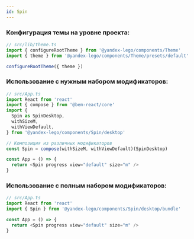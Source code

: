 ```yaml
---
id: Spin
---
```


### Конфигурация темы на уровне проекта:

```ts
// src/lib/theme.ts
import { configureRootTheme } from '@yandex-lego/components/Theme'
import { theme } from '@yandex-lego/components/Theme/presets/default'

configureRootTheme({ theme })
```

### Использование с нужным набором модификаторов:

```ts
// src/App.ts
import React from 'react'
import { compose } from '@bem-react/core'
import {
  Spin as SpinDesktop,
  withSizeM,
  withViewDefault,
} from '@yandex-lego/components/Spin/desktop'

// Композиция из различных модификаторов
const Spin = compose(withSizeM, withViewDefault)(SpinDesktop)

const App = () => {
  return <Spin progress view="default" size="m" />
}
```

### Использование с полным набором модификаторов:

```ts
// src/App.ts
import React from 'react'
import { Spin } from '@yandex-lego/components/Spin/desktop/bundle'

const App = () => {
  return <Spin progress view="default" size="m" />
}
```
